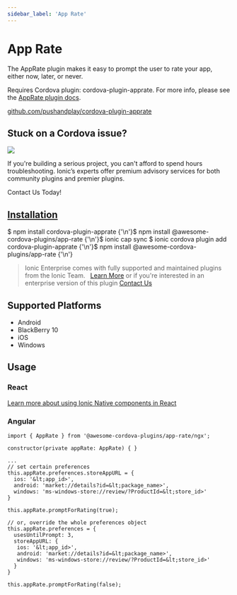```yaml
---
sidebar_label: 'App Rate'
---
```



# App Rate

The AppRate plugin makes it easy to prompt the user to rate your app, either now, later, or never.

Requires Cordova plugin: cordova-plugin-apprate. For more info, please see the [AppRate plugin docs](https://github.com/pushandplay/cordova-plugin-apprate).

<p>
  <a href="https://github.com/pushandplay/cordova-plugin-apprate" target="_blank" rel="noopener" className="git-link">github.com/pushandplay/cordova-plugin-apprate</a>
</p>

<h2>Stuck on a Cordova issue?</h2>
<DocsCard
  className="cordova-ee-card"
  header="Don't waste precious time on plugin issues."
  href="https://ionicframework.com/sales?product_of_interest=Ionic%20Native"
>
  <div>
    <img src="/docs/icons/native-cordova-bot.png" className="cordova-ee-img" />
    <p>If you're building a serious project, you can't afford to spend hours troubleshooting. Ionic’s experts offer premium advisory services for both community plugins and premier plugins.</p>
    <DocsButton className="native-ee-detail">Contact Us Today!</DocsButton>
  </div>
</DocsCard>

<h2 id="installation">
  <a href="#installation">Installation</a>
</h2>
<Tabs
  groupId="runtime"
  defaultValue="Capacitor"
  values={[
    { value: 'Capacitor', label: 'Capacitor' },
    { value: 'Cordova', label: 'Cordova' },
    { value: 'Enterprise', label: 'Enterprise' },
  ]}
>
  <TabItem value="Capacitor">
    <CodeBlock className="language-shell">
      $ npm install cordova-plugin-apprate {'\n'}$ npm install @awesome-cordova-plugins/app-rate {'\n'}$ ionic cap sync
    </CodeBlock>
  </TabItem>
  <TabItem value="Cordova">
    <CodeBlock className="language-shell">
      $ ionic cordova plugin add cordova-plugin-apprate {'\n'}$ npm install @awesome-cordova-plugins/app-rate {'\n'}
    </CodeBlock>
  </TabItem>
  <TabItem value="Enterprise">
    <blockquote>
      Ionic Enterprise comes with fully supported and maintained plugins from the Ionic Team. &nbsp;
      <a className="btn" href="https://ionic.io/docs/premier-plugins">Learn More</a> or if you're interested in an enterprise version of this plugin <a className="btn" href="https://ionicframework.com/sales?product_of_interest=Ionic%20Enterprise%20Engine">Contact Us</a>
    </blockquote>
  </TabItem>
</Tabs>

## Supported Platforms

- Android
- BlackBerry 10
- iOS
- Windows

## Usage

### React

[Learn more about using Ionic Native components in React](../native-community.mdx#react)

### Angular

```tsx
import { AppRate } from '@awesome-cordova-plugins/app-rate/ngx';

constructor(private appRate: AppRate) { }

...
// set certain preferences
this.appRate.preferences.storeAppURL = {
  ios: '&lt;app_id>',
  android: 'market://details?id=&lt;package_name>',
  windows: 'ms-windows-store://review/?ProductId=&lt;store_id>'
}

this.appRate.promptForRating(true);

// or, override the whole preferences object
this.appRate.preferences = {
  usesUntilPrompt: 3,
  storeAppURL: {
   ios: '&lt;app_id>',
   android: 'market://details?id=&lt;package_name>',
   windows: 'ms-windows-store://review/?ProductId=&lt;store_id>'
  }
}

this.appRate.promptForRating(false);
```
